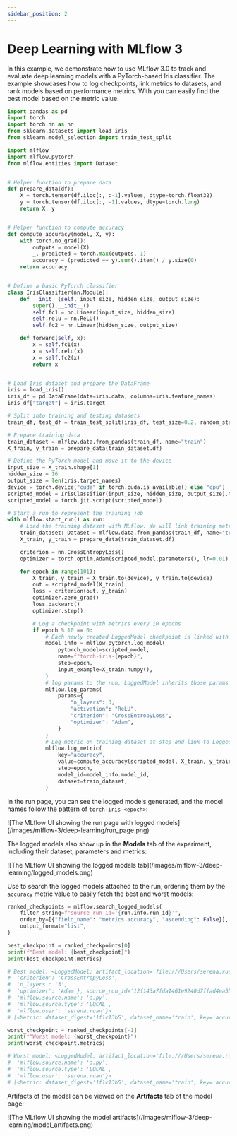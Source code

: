 ```yaml
---
sidebar_position: 2
---
```



# Deep Learning with MLflow 3

In this example, we demonstrate how to use MLflow 3.0 to track and evaluate deep learning models with a PyTorch-based Iris classifier.
The example showcases how to log checkpoints, link metrics to datasets, and rank models based on performance metrics.
With <APILink fn="mlflow.search_logged_models" /> you can easily find the best model based on the metric value.

```python
import pandas as pd
import torch
import torch.nn as nn
from sklearn.datasets import load_iris
from sklearn.model_selection import train_test_split

import mlflow
import mlflow.pytorch
from mlflow.entities import Dataset


# Helper function to prepare data
def prepare_data(df):
    X = torch.tensor(df.iloc[:, :-1].values, dtype=torch.float32)
    y = torch.tensor(df.iloc[:, -1].values, dtype=torch.long)
    return X, y


# Helper function to compute accuracy
def compute_accuracy(model, X, y):
    with torch.no_grad():
        outputs = model(X)
        _, predicted = torch.max(outputs, 1)
        accuracy = (predicted == y).sum().item() / y.size(0)
    return accuracy


# Define a basic PyTorch classifier
class IrisClassifier(nn.Module):
    def __init__(self, input_size, hidden_size, output_size):
        super().__init__()
        self.fc1 = nn.Linear(input_size, hidden_size)
        self.relu = nn.ReLU()
        self.fc2 = nn.Linear(hidden_size, output_size)

    def forward(self, x):
        x = self.fc1(x)
        x = self.relu(x)
        x = self.fc2(x)
        return x


# Load Iris dataset and prepare the DataFrame
iris = load_iris()
iris_df = pd.DataFrame(data=iris.data, columns=iris.feature_names)
iris_df["target"] = iris.target

# Split into training and testing datasets
train_df, test_df = train_test_split(iris_df, test_size=0.2, random_state=42)

# Prepare training data
train_dataset = mlflow.data.from_pandas(train_df, name="train")
X_train, y_train = prepare_data(train_dataset.df)

# Define the PyTorch model and move it to the device
input_size = X_train.shape[1]
hidden_size = 16
output_size = len(iris.target_names)
device = torch.device("cuda" if torch.cuda.is_available() else "cpu")
scripted_model = IrisClassifier(input_size, hidden_size, output_size).to(device)
scripted_model = torch.jit.script(scripted_model)

# Start a run to represent the training job
with mlflow.start_run() as run:
    # Load the training dataset with MLflow. We will link training metrics to this dataset.
    train_dataset: Dataset = mlflow.data.from_pandas(train_df, name="train")
    X_train, y_train = prepare_data(train_dataset.df)

    criterion = nn.CrossEntropyLoss()
    optimizer = torch.optim.Adam(scripted_model.parameters(), lr=0.01)

    for epoch in range(101):
        X_train, y_train = X_train.to(device), y_train.to(device)
        out = scripted_model(X_train)
        loss = criterion(out, y_train)
        optimizer.zero_grad()
        loss.backward()
        optimizer.step()

        # Log a checkpoint with metrics every 10 epochs
        if epoch % 10 == 0:
            # Each newly created LoggedModel checkpoint is linked with its name and step
            model_info = mlflow.pytorch.log_model(
                pytorch_model=scripted_model,
                name=f"torch-iris-{epoch}",
                step=epoch,
                input_example=X_train.numpy(),
            )
            # log params to the run, LoggedModel inherits those params
            mlflow.log_params(
                params={
                    "n_layers": 3,
                    "activation": "ReLU",
                    "criterion": "CrossEntropyLoss",
                    "optimizer": "Adam",
                }
            )
            # Log metric on training dataset at step and link to LoggedModel
            mlflow.log_metric(
                key="accuracy",
                value=compute_accuracy(scripted_model, X_train, y_train),
                step=epoch,
                model_id=model_info.model_id,
                dataset=train_dataset,
            )
```

In the run page, you can see the logged models generated, and the model names follow the pattern of `torch-iris-<epoch>`:

<div className="center-div" style={{ width: "100%" }}>
    ![The MLflow UI showing the run page with logged models](/images/mlflow-3/deep-learning/run_page.png)
</div>

The logged models also show up in the **Models** tab of the experiment, including their dataset, parameters and metrics:

<div className="center-div" style={{ width: "100%" }}>
    ![The MLflow UI showing the logged models tab](/images/mlflow-3/deep-learning/logged_models.png)
</div>

Use **<APILink fn="mlflow.search_logged_models" />** to search the logged models attached to the run, ordering them by the `accuracy` metric value to easily fetch the best and worst models:

```python
ranked_checkpoints = mlflow.search_logged_models(
    filter_string=f"source_run_id='{run.info.run_id}'",
    order_by=[{"field_name": "metrics.accuracy", "ascending": False}],
    output_format="list",
)

best_checkpoint = ranked_checkpoints[0]
print(f"Best model: {best_checkpoint}")
print(best_checkpoint.metrics)

# Best model: <LoggedModel: artifact_location='file:///Users/serena.ruan/Documents/repos/mlflow-3-doc/mlruns/0/models/41bd5a16-25a6-447b-90e0-0f7b7e5cb6cf/artifacts', creation_timestamp=1743734069924, experiment_id='0', last_updated_timestamp=1743734075018, metrics=[<Metric: dataset_digest='1f1c13b5', dataset_name='train', key='accuracy', model_id='41bd5a16-25a6-447b-90e0-0f7b7e5cb6cf', run_id='12f143a7fda1461e9240d7ffad4ea5bd', step=100, timestamp=1743734075029, value=0.975>], model_id='41bd5a16-25a6-447b-90e0-0f7b7e5cb6cf', model_type='', model_uri='models:/41bd5a16-25a6-447b-90e0-0f7b7e5cb6cf', name='torch-iris-100', params={'activation': 'ReLU',
#  'criterion': 'CrossEntropyLoss',
#  'n_layers': '3',
#  'optimizer': 'Adam'}, source_run_id='12f143a7fda1461e9240d7ffad4ea5bd', status=<LoggedModelStatus.READY: 'READY'>, status_message='', tags={'mlflow.source.git.commit': '7324c807f07a1766d4b951733e3d723504b4576e',
#  'mlflow.source.name': 'a.py',
#  'mlflow.source.type': 'LOCAL',
#  'mlflow.user': 'serena.ruan'}>
# [<Metric: dataset_digest='1f1c13b5', dataset_name='train', key='accuracy', model_id='41bd5a16-25a6-447b-90e0-0f7b7e5cb6cf', run_id='12f143a7fda1461e9240d7ffad4ea5bd', step=100, timestamp=1743734075029, value=0.975>]

worst_checkpoint = ranked_checkpoints[-1]
print(f"Worst model: {worst_checkpoint}")
print(worst_checkpoint.metrics)

# Worst model: <LoggedModel: artifact_location='file:///Users/serena.ruan/Documents/repos/mlflow-3-doc/mlruns/0/models/0d789084-9a3b-4b85-9d43-6a148c014b7e/artifacts', creation_timestamp=1743734016290, experiment_id='0', last_updated_timestamp=1743734022728, metrics=[<Metric: dataset_digest='1f1c13b5', dataset_name='train', key='accuracy', model_id='0d789084-9a3b-4b85-9d43-6a148c014b7e', run_id='12f143a7fda1461e9240d7ffad4ea5bd', step=0, timestamp=1743734022737, value=0.3>], model_id='0d789084-9a3b-4b85-9d43-6a148c014b7e', model_type='', model_uri='models:/0d789084-9a3b-4b85-9d43-6a148c014b7e', name='torch-iris-0', params={}, source_run_id='12f143a7fda1461e9240d7ffad4ea5bd', status=<LoggedModelStatus.READY: 'READY'>, status_message='', tags={'mlflow.source.git.commit': '7324c807f07a1766d4b951733e3d723504b4576e',
#  'mlflow.source.name': 'a.py',
#  'mlflow.source.type': 'LOCAL',
#  'mlflow.user': 'serena.ruan'}>
# [<Metric: dataset_digest='1f1c13b5', dataset_name='train', key='accuracy', model_id='0d789084-9a3b-4b85-9d43-6a148c014b7e', run_id='12f143a7fda1461e9240d7ffad4ea5bd', step=0, timestamp=1743734022737, value=0.3>]
```

Artifacts of the model can be viewed on the **Artifacts** tab of the model page:

<div className="center-div" style={{ width: "100%" }}>
    ![The MLflow UI showing the model artifacts](/images/mlflow-3/deep-learning/model_artifacts.png)
</div>

